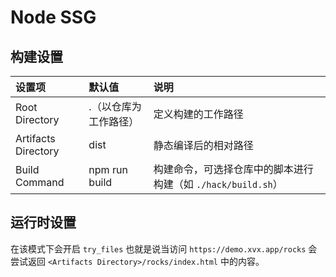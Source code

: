 # Node SSG

## 构建设置

| 设置项 | 默认值 | 说明 |
| :--- | :--- | :--- |
| Root Directory | .（以仓库为工作路径） | 定义构建的工作路径 |
| Artifacts Directory| dist | 静态编译后的相对路径 |
| Build Command | npm run build | 构建命令，可选择仓库中的脚本进行构建（如 `./hack/build.sh`） |

## 运行时设置

在该模式下会开启 `try_files` 也就是说当访问 `https://demo.xvx.app/rocks` 会尝试返回 `<Artifacts Directory>/rocks/index.html` 中的内容。
